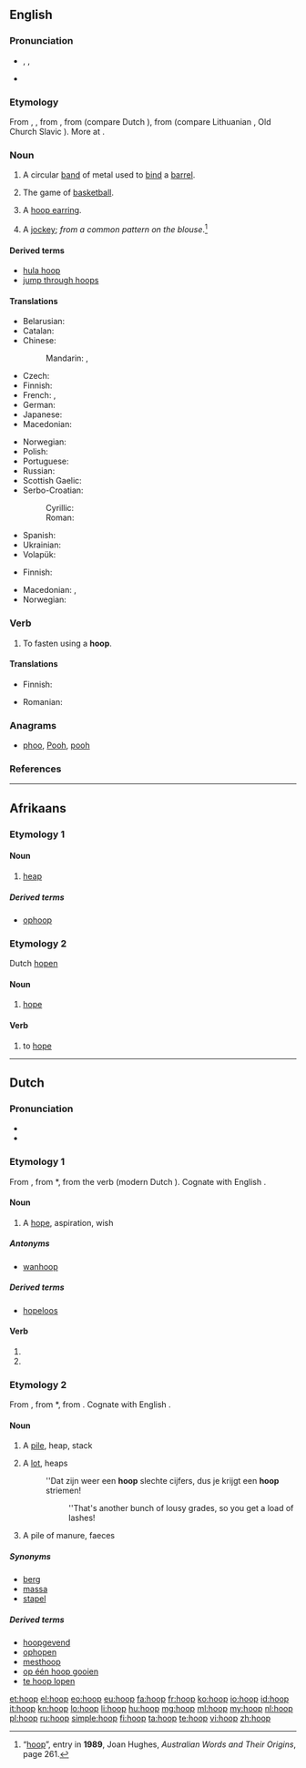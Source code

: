 {{also|Hoop}}
==English==
{{wikipedia}}

===Pronunciation===
* {{enPR|ho͞op}}, {{IPA|/huːp/}}, {{X-SAMPA|/hu:p/}}
* {{rhymes|uːp}}

===Etymology===
From {{etyl|enm}} {{term|hoop|lang=enm}}, {{term|hoope|lang=enm}}, from {{etyl|ang}} {{term|hop|hōp|mound, raised land", in combination, also "circular object|lang=ang}}, from {{proto|Germanic|hōpan|bend, bow, arch|lang=en}} (compare Dutch {{term|hoep|lang=nl}}), from {{proto|Indo-European|kāb-|to bend|lang=en}} (compare Lithuanian {{term|kabė||hook|lang=lt}}, Old Church Slavic {{term|||tr=kǫpŭ|hill, island|lang=cu}}). More at {{l|en|camp}}.

===Noun===
{{en-noun}}

# A circular [[band]] of metal used to [[bind]] a [[barrel]].
# {{qualifier|plural}} The game of [[basketball]].
# A [[hoop earring]].
# {{Australia|metonym|informal|dated}} A [[jockey]]; ''from a common pattern on the blouse''.<ref>“[http://books.google.com.au/books?id=B7tZAAAAMAAJ&q=%22hoop%22|%22hoops%22+australia+OR+jockey+-intitle:%22%22+-inauthor:%22%22&dq=%22hoop%22|%22hoops%22+australia+OR+jockey+-intitle:%22%22+-inauthor:%22%22&hl=en&sa=X&ei=80yET8v1AsvumAWsn4HjBw&redir_esc=y hoop]”, entry in '''1989''', Joan Hughes, ''Australian Words and Their Origins'', page 261.</ref>

====Derived terms====
* [[hula hoop]]
* [[jump through hoops]]

====Translations====
{{trans-top|circular band of metal used to bind a barrel}}
* Belarusian: {{t|be|абруч|m|tr=abrúč|sc=Cyrl}}
* Catalan: {{t|ca|cèrcol|m}}
* Chinese:
*: Mandarin: {{t|zh|箍|tr=gū|sc=Hani}}, {{t|zh|圈|tr=quān|sc=Hani}}
* Czech: {{t-|cs|obruč|f}}
* Finnish: {{t-|fi|vanne}}
* French: {{t|fr|cercle|m}}, {{t|fr|cerceau|m}}
* German: {{t|de|Reif|m}}
* Japanese: {{t|ja|フープ|tr=fūpu|sc=Jpan}}
* Macedonian: {{t|mk|обрач|m|tr=óbrač}}
{{trans-mid}}
* Norwegian: {{t|no|tønnebånd|n}}
* Polish: {{t|pl|obręcz|m}}
* Portuguese: {{t|pt|aro|m}}
* Russian: {{t+|ru|обруч|m|tr=óbruč}}
* Scottish Gaelic: {{t-|gd|cearcall|m|xs=Scottish Gaelic}}
* Serbo-Croatian:
*: Cyrillic: {{t|sh|обруч|m}}
*: Roman: {{t|sh|obruč|m}}
* Spanish: {{t|es|aro|m}}
* Ukrainian: {{t|uk|обруч|m|tr=óbruč|sc=Cyrl}}
* Volapük: {{t|vo|tübatan}}
{{trans-bottom}}

{{trans-top|hoops: basketball}}
* Finnish: {{t+|fi|koris}}
{{trans-mid}}
* Macedonian: {{t-|mk|кош|m|tr=koš}}, {{t|mk|обрач|m|tr=óbrač}}
* Norwegian: {{t|no|kurv|m}}
{{trans-bottom}}

{{trans-see|hoop earring}}

===Verb===
{{en-verb}}

# To fasten using a '''hoop'''.

====Translations====
{{trans-top|to fasten with hoop}}
* Finnish: {{t-|fi|vannehtia}}
{{trans-mid}}
* Romanian: {{t-|ro|fereca}}
{{trans-bottom}}

===Anagrams===
* [[phoo#English|phoo]], [[Pooh#English|Pooh]], [[pooh#English|pooh]]

===References===
<references />

----

==Afrikaans==

===Etymology 1===

====Noun====
{{af-noun|hope||hopie|hopies}}

# [[heap]]

=====Derived terms=====
* [[ophoop]]

===Etymology 2===
Dutch [[hopen]]

====Noun====
{{af-noun|-}}

# [[hope]]

====Verb====
{{af-verb}}

# to [[hope]]

----

==Dutch==

===Pronunciation===
* {{rhymes|oːp|lang=nl}}
* {{IPA|/ɦoːp/|lang=nl}}

===Etymology 1===
From {{etyl|dum|nl}} {{term|hope|lang=dum}}, from {{etyl|odt|nl}} *{{term||hopa|lang=odt}}, from the verb {{term|hopon|lang=odt}} (modern Dutch {{term|hopen|lang=nl}}). Cognate with English {{term|hope|lang=en}}.

====Noun====
{{nl-noun|f|-|-}}

# A [[hope]], aspiration, wish

=====Antonyms=====
* {{sense|hope}} [[wanhoop]]

=====Derived terms=====
* [[hopeloos]]

====Verb====
{{head|nl}}

# {{nl-verb-form|p=1|n=sg|t=pres|m=ind|hopen}}
# {{nl-verb-form|m=imp|hopen}}

===Etymology 2===
From {{etyl|dum|nl}} {{term|hoop|lang=dum}}, from {{etyl|odt|nl}} *{{term||hōp|lang=odt}}, from {{proto|Germanic|haupaz|lang=nl}}. Cognate with English {{term|heap|lang=en}}.

====Noun====
{{nl-noun|m|hopen|hoopje}}

# A [[pile]], heap, stack
# {{figuratively}} A [[lot]], heaps
#: ''Dat zijn weer een '''hoop''' slechte cijfers, dus je krijgt een '''hoop''' striemen!
#:: ''That's another bunch of lousy grades, so you get a load of lashes!
# A pile of manure, faeces

=====Synonyms=====
* [[berg]]
* [[massa]]
* [[stapel]]

=====Derived terms=====
* [[hoopgevend]]
* [[ophopen]]
* [[mesthoop]]
* [[op één hoop gooien]]
* [[te hoop lopen]]

[[et:hoop]]
[[el:hoop]]
[[eo:hoop]]
[[eu:hoop]]
[[fa:hoop]]
[[fr:hoop]]
[[ko:hoop]]
[[io:hoop]]
[[id:hoop]]
[[it:hoop]]
[[kn:hoop]]
[[lo:hoop]]
[[li:hoop]]
[[hu:hoop]]
[[mg:hoop]]
[[ml:hoop]]
[[my:hoop]]
[[nl:hoop]]
[[pl:hoop]]
[[ru:hoop]]
[[simple:hoop]]
[[fi:hoop]]
[[ta:hoop]]
[[te:hoop]]
[[vi:hoop]]
[[zh:hoop]]